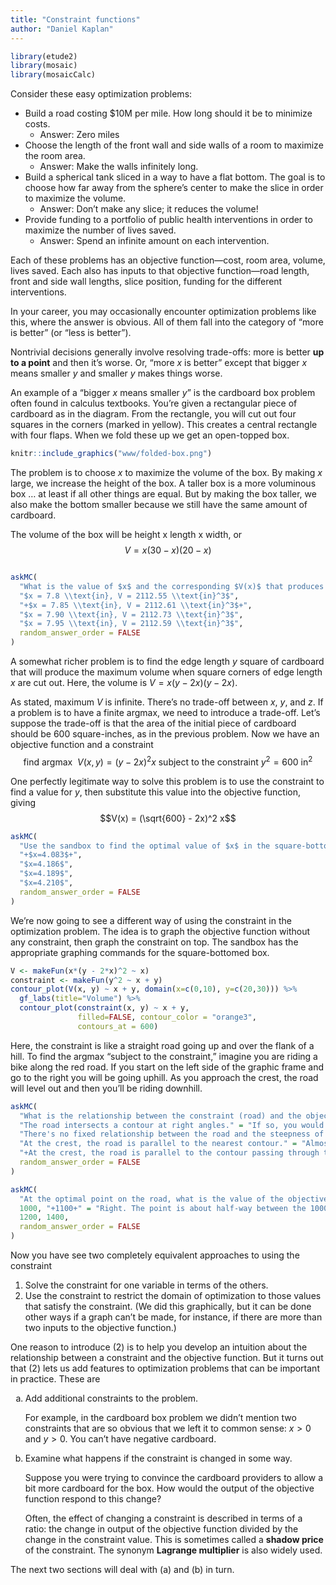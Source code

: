 ```yaml
---
title: "Constraint functions"
author: "Daniel Kaplan"
---
```


```r
library(etude2)
library(mosaic)
library(mosaicCalc)
```

Consider these easy optimization problems:

- Build a road costing $10M per mile. How long should it be to minimize costs.
    * Answer: Zero miles
- Choose the length of the front wall and side walls of a room to maximize the room area.
    * Answer: Make the walls infinitely long.
- Build a spherical tank sliced in a way to have a flat bottom. The goal is to choose how far away from the sphere's center to make the slice in order to maximize the volume. 
    * Answer: Don't make any slice; it reduces the volume!
- Provide funding to a portfolio of public health interventions in order to maximize the number of lives saved.
    * Answer: Spend an infinite amount on each intervention.
    
Each of these problems has an objective function---cost, room area, volume, lives saved. Each also has inputs to that objective function---road length, front and side wall lengths, slice position, funding for the different interventions.

In your career, you may occasionally encounter optimization problems like this, where the answer is obvious. All of them fall into the category of "more is better" (or "less is better"). 

Nontrivial decisions generally involve resolving trade-offs: more is better **up to a point** and then it's worse. Or, "more $x$ is better" except that bigger $x$ means smaller $y$ and smaller $y$ makes things worse. 

An example of a "bigger $x$ means smaller $y$" is the cardboard box problem often found in calculus textbooks. You're given a rectangular piece of cardboard as in the diagram. From the rectangle, you will cut out four squares in the corners (marked in yellow). This creates a central rectangle with four flaps. When we fold these up we get an open-topped box.

```r
knitr::include_graphics("www/folded-box.png")
```

The problem is to choose $x$ to maximize the volume of the box.  By making $x$ large, we increase the height of the box. A taller box is a more voluminous box ... at least if all other things are equal. But by making the box taller, we also make the bottom smaller because we still have the same amount of cardboard. 

The volume of the box will be height x length x width, or 
$$V = x (30-x) (20-x)$$
```r




```

```r
askMC(
  "What is the value of $x$ and the corresponding $V(x)$ that produces the maximum volume for the box? You can use the sandbox for your calculations (make sure your parentheses match the provided equation).", 
  "$x = 7.8 \\text{in}, V = 2112.55 \\text{in}^3$",
  "+$x = 7.85 \\text{in}, V = 2112.61 \\text{in}^3$+",
  "$x = 7.90 \\text{in}, V = 2112.73 \\text{in}^3$",
  "$x = 7.95 \\text{in}, V = 2112.59 \\text{in}^3$",
  random_answer_order = FALSE
)
```

A somewhat richer problem is to find the edge length $y$ square of cardboard that will produce the maximum volume when square corners of edge length $x$ are cut out. Here, the volume is $V = x(y-2x)(y-2x)$.

As stated, maximum $V$ is infinite. There's no trade-off between $x$, $y$, and $z$. If a problem is to have a finite argmax, we need to introduce a trade-off. Let's suppose the trade-off is that the area of the initial piece of cardboard should be 600 square-inches, as in the previous problem. Now we have an objective function and a constraint $$\text{find argmax}\ \ V(x,y) = (y-2x)^2 x\  \text{subject to the constraint}\  y^2 = 600\ \text{in}^2$$ 

One perfectly legitimate way to solve this problem is to use the constraint to find a value for $y$, then substitute this value into the objective function, giving $$V(x) = (\sqrt{600} - 2x)^2 x$$

```r
askMC(
  "Use the sandbox to find the optimal value of $x$ in the square-bottomed box problem. Which of these is it?",
  "+$x=4.083$+",
  "$x=4.186$",
  "$x=4.189$",
  "$x=4.210$",
  random_answer_order = FALSE
)
```

We're now going to see a different way of using the constraint in the optimization problem. The idea is to graph the objective function without any constraint, then graph the constraint on top. The sandbox has the appropriate graphing commands for the  square-bottomed box.

```r
V <- makeFun(x*(y - 2*x)^2 ~ x)
constraint <- makeFun(y^2 ~ x + y)
contour_plot(V(x, y) ~ x + y, domain(x=c(0,10), y=c(20,30))) %>%
  gf_labs(title="Volume") %>%
  contour_plot(constraint(x, y) ~ x + y, 
               filled=FALSE, contour_color = "orange3", 
               contours_at = 600) 
```  


Here, the constraint is like a straight road going up and over the flank of a hill. To find the argmax "subject to the constraint," imagine you are riding a bike along the red road. If you start on the left side of the graphic frame and go to the right you will be going uphill. As you approach the crest, the road will level out and then you'll be riding downhill. 

```r
askMC(
  "What is the relationship between the constraint (road) and the objective function (contours) that indicates you are on the crest?",
  "The road intersects a contour at right angles." = "If so, you would be riding in the steepest direction. Remember, the gradient at each point is perpendicular to the contour at that point.",
  "There's no fixed relationship between the road and the steepness of the objective function." = "Yet, ask any bicyclist and they can easily tell you when they have reached the top point on a road.",
  "At the crest, the road is parallel to the nearest contour." = "Almost, but remember that we draw only some of the contours and not others simply to prevent flooding the graph with ink.",
  "+At the crest, the road is parallel to the contour passing through that point on the road.+",
  random_answer_order = FALSE
)
```

```r
askMC(
  "At the optimal point on the road, what is the value of the objective function $V(x,y)$?",
  1000, "+1100+" = "Right. The point is about half-way between the 1000 and 1200 contours.", 
  1200, 1400,
  random_answer_order = FALSE
)
```

Now you have see two completely equivalent approaches to using the constraint

1. Solve the constraint for one variable in terms of the others.
2. Use the constraint to restrict the domain of optimization to those values that satisfy the constraint. (We did this graphically, but it can be done other ways if a graph can't be made, for instance, if there are more than two inputs to the objective function.)

One reason to introduce (2) is to help you develop an intuition about the relationship between a constraint and the objective function. But it turns out that (2) lets us add features to optimization problems that can be important in practice. These are

a. Add additional constraints to the problem.

    For example, in the cardboard box problem we didn't mention two constraints that are so obvious that we left it to common sense: $x > 0$ and $y > 0$. You can't have negative cardboard.

b. Examine what happens if the constraint is changed in some way. 

    Suppose you were trying to convince the cardboard providers to allow a bit more cardboard for the box. How would the output of the objective function respond to this change?  
    
    Often, the effect of changing a constraint is described in terms of a ratio: the change in output of the objective function divided by the change in the constraint value. This is sometimes called a **shadow price** of the constraint. The synonym **Lagrange multiplier** is also widely used.

The next two sections will deal with (a) and (b) in turn.


